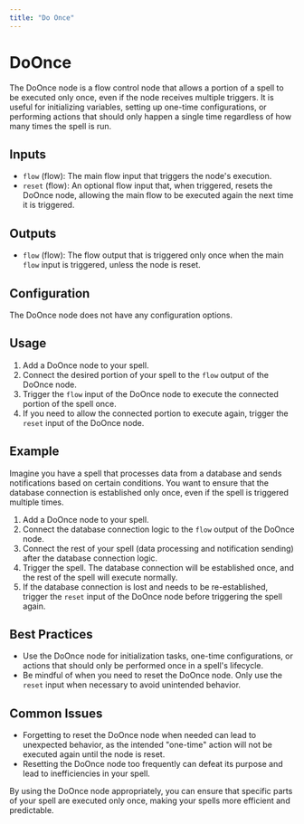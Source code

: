 ```yaml
---
title: "Do Once"
---
```


# DoOnce

The DoOnce node is a flow control node that allows a portion of a spell to be executed only once, even if the node receives multiple triggers. It is useful for initializing variables, setting up one-time configurations, or performing actions that should only happen a single time regardless of how many times the spell is run.

## Inputs

- `flow` (flow): The main flow input that triggers the node's execution.
- `reset` (flow): An optional flow input that, when triggered, resets the DoOnce node, allowing the main flow to be executed again the next time it is triggered.

## Outputs

- `flow` (flow): The flow output that is triggered only once when the main `flow` input is triggered, unless the node is reset.

## Configuration

The DoOnce node does not have any configuration options.

## Usage

1. Add a DoOnce node to your spell.
2. Connect the desired portion of your spell to the `flow` output of the DoOnce node.
3. Trigger the `flow` input of the DoOnce node to execute the connected portion of the spell once.
4. If you need to allow the connected portion to execute again, trigger the `reset` input of the DoOnce node.

## Example

Imagine you have a spell that processes data from a database and sends notifications based on certain conditions. You want to ensure that the database connection is established only once, even if the spell is triggered multiple times.

1. Add a DoOnce node to your spell.
2. Connect the database connection logic to the `flow` output of the DoOnce node.
3. Connect the rest of your spell (data processing and notification sending) after the database connection logic.
4. Trigger the spell. The database connection will be established once, and the rest of the spell will execute normally.
5. If the database connection is lost and needs to be re-established, trigger the `reset` input of the DoOnce node before triggering the spell again.

## Best Practices

- Use the DoOnce node for initialization tasks, one-time configurations, or actions that should only be performed once in a spell's lifecycle.
- Be mindful of when you need to reset the DoOnce node. Only use the `reset` input when necessary to avoid unintended behavior.

## Common Issues

- Forgetting to reset the DoOnce node when needed can lead to unexpected behavior, as the intended "one-time" action will not be executed again until the node is reset.
- Resetting the DoOnce node too frequently can defeat its purpose and lead to inefficiencies in your spell.

By using the DoOnce node appropriately, you can ensure that specific parts of your spell are executed only once, making your spells more efficient and predictable.